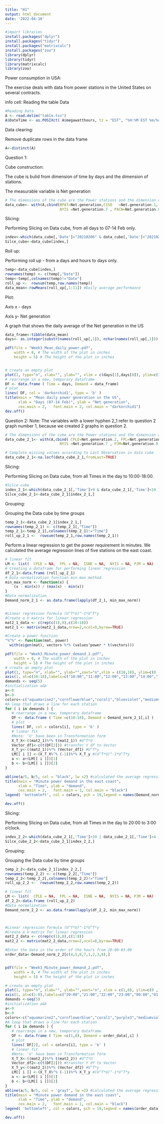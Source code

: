 ```yaml
---
title: "H1"
output: html_document
date: '2022-04-10'
---
```


```r
#import libraries
install.packages("dplyr")
install.packages("tidyr")
install.packages("matrixcalc")
install.packages("zoo")
library(dplyr)
library(tidyr)
library(matrixcalc)
library(zoo)

```
Power consumption in USA:

The exercise deals with data from power stations in the United States on several contracts.

info cell: Reading the table Data

```r
#Reading Data
A <- read.delim("table.tsv")
A$DateTime <- as.POSIXct( A$megawatthours, tz = "EST", "%H:%M EST %m/%d/%Y" )

```
Data clearing:

Remove duplicate rows in the data frame

```r
A<-distinct(A)
```
Question 1:

Cube construction:

The cube is bulid from dimension of time by days and the dimension of stations.

The measurable variable is Net generation
```r
# The dimensions of the cube are the Power stations and the dimension of date time.
data_cube<- with(A,cbind(BPAT=Net.generation,CISO	=Net.generation.1, CPLE=Net.generation.2,ERCO= Net.generation.3, FPL=Net.generation.4,ISNE= Net.generation.5,MISO= Net.generation.6,
                         NYIS =Net.generation.7 , PACW=Net.generation.8 , PJM=Net.generation.9 ,United_States_Lower = Net.generation.10,Date=as.integer(format(as.Date(A[,'DateTime']), "%Y%m%d"))))
```
Slicing:

Performing Slicing on Data cube, from all days to 07-14 Feb only.

```r
index<-which(data_cube[,'Date']>"20210206" & data_cube[,'Date']<"20210215" )
Silce_cube<-data_cube[index,]
```
Roll up:

Performing roll up - from a days and hours to days only.

```r
temp<-data_cube[index,]
rownames(temp) <- c(temp[,"Date"])
temp<-temp[,colnames(temp)!="Date"]
roll_up <-  rowsum(temp,row.names(temp))
data_mean<-rowMeans(roll_up[,1:11]) #Daily average performance
```
Plot:

Axis x - days

Axis y- Net generation

A graph that shows the daily average of the Net generation in the US


```r
data_frame<-tibble(data_mean)
days<- as.integer(substr(names(roll_up[,1]), nchar(names(roll_up[,1])) - 2 + 1, nchar(names(roll_up[,1]))) )

pdf(file = "Week3_Mean_daily_power.pdf",   
    width = 8, # The width of the plot in inches
    height = 5) # The height of the plot in inches


# create an empty plot
plot(1, type="n", xlab="", ylab="", xlim = c(days[1],days[8]), ylim=c(1505748 ,1900000 ))
# rearrange in a new, temporary dataframe
DF <- data.frame ( Time = days, Demand = data_frame)
# plot
lines( DF, col = 'darkorchid1', type = 'b' )
title(main = "Mean daily power generation in the US",
      xlab = "Days (07-14 Feb)", ylab = "Net generation",
      cex.main = 2,   font.main = 2, col.main = "darkorchid1")
dev.off()
```

Question 2:
Note: The variables with a lower hyphen 2_1 refer to question 2 graph number 1, because we created 2 graphs in question 2.

```r
# The dimensions of the cube are the Power stations and the dimension of date time.
data_cube_2_1<- with(A,cbind( CPLE=Net.generation.2, FPL=Net.generation.4,ISNE= Net.generation.5,
                         NYIS =Net.generation.7 , PJM=Net.generation.9 ,Time=as.integer(format(A[,'DateTime'], format = "%H"))))

# Complete missing values according to Last Observation in data cube
data_cube_2_1<-na.locf(data_cube_2_1,fromLast=TRUE)
```
Slicing:

Performing Slicing on Data cube, from all Times in the day to 10:00-18:00.

```r
#Silce cube
index_2_1<-which(data_cube_2_1[,'Time']>9 & data_cube_2_1[,'Time']<19 )
Silce_cube_2_1<-data_cube_2_1[index_2_1,]
```
Grouping:

Grouping the Data cube by time groups
```r
temp_2_1<-data_cube_2_1[index_2_1,]
rownames(temp_2_1) <- c(temp_2_1[,"Time"])
temp_2_1<-temp_2_1[,colnames(temp_2_1)!="Time"]
roll_up_2_1 <-  rowsum(temp_2_1,row.names(temp_2_1))
```

Perform a linear regression to get the power requirement in minutes.
We calculated the average regression lines of five stations on the east coast.
```r
# linear fit
LM <- list(  CPLE = NA,  FPL = NA,  ISNE = NA,  NYIS = NA, PJM = NA)
# Creating a dataframe for performing linear regression
df_2_1<-data.frame (roll_up_2_1)
# Data normalization function min-max method.
min_max_norm <- function(x) {
    (x - min(x)) / (max(x) - min(x))
}
#Data normalization
Demand_norm_2_1 <- as.data.frame(lapply(df_2_1, min_max_norm))


#Linear regression formula (U^T*U)^-1*U^T*y
#Create a U matrix for linear regression 
mat2_1_data <- c(rep(c(1),9),c(10:18))
mat2_1 <- matrix(mat2_1_data,nrow=2,ncol=9,byrow=TRUE)

#Create a power function
"%^%" <- function(mat, power) 
  with(eigen(mat), vectors %*% (values^power * t(vectors))) 

pdf(file = "Week3_Minute_power_demand_1.pdf",   
    width = 8, # The width of the plot in inches
    height = 5) # The height of the plot in inches
# create an empty plot
plot(1, type="n", xlab="", ylab="",xaxt="n",xlim = c(10,18), ylim=c(0 ,1))
axis(1, at=c(10:18),labels=c("10:00","11:00","12:00","13:00","14:00","15:00","16:00","17:00","18:00"))
demands <- seq(5) 
#initialization a&b
a<-0
b<-0
colors<-c("aquamarine2","cornflowerblue","coral1","blueviolet","mediumvioletred") #Vector of colors
#A loop that draws a line for each station
for ( i in demands ) {
   # rearrange in a new, temporary dataframe
   DF <- data.frame ( Time =c(10:18), Demand = Demand_norm_2_1[,i] )
   # plot
   lines( DF, col = colors[i], type = 'b' )
   # linear fit
   #Note: 'U' have been in Transformation form
   X_T_X<-((mat2_1)%*% t(mat2_1)) #U^T*U
   Vector_df1<-c(t(DF[2])) #transfer Y df to Vector
   X_T_y<-((mat2_1))%*% (Vector_df1) #U^T*y
   LM[[ i ]] <-(X_T_X%^% (-1))%*% X_T_y #(U^T*U)^-1*U^T*y
   a <- a+(LM[[ i ]])[1]
   b <- b+(LM[[ i ]])[2]
}

abline(a/5, b/5, col = "black", lw =2) #calculated the average regression lines of five stations on the east coast.
title(main = "Minute power demand in the east coast",
      xlab = "Time", ylab = "demand",
      cex.main = 2,   font.main = 1, col.main = "black")
legend( 'bottomleft', col = colors, pch = 19,legend = names(Demand_norm_2_1) )

dev.off()
```
Slicing:

Performing Slicing on Data cube, from all Times in the day to 20:00 to 3:00 o'clock.
```r
index_2_2<-which(data_cube_2_1[,'Time']>19 | data_cube_2_1[,'Time']<4 )
Silce_cube_2_2<-data_cube_2_1[index_2_2,]
```
Grouping:

Grouping the Data cube by time groups

```r
temp_2_2<-data_cube_2_1[index_2_2,]
rownames(temp_2_2) <- c(temp_2_2[,"Time"])
temp_2_2<-temp_2_2[,colnames(temp_2_2)!="Time"]
roll_up_2_2 <-  rowsum(temp_2_2,row.names(temp_2_2))
```


```r
# linear fit
LM <- list(  CPLE = NA,  FPL = NA,  ISNE = NA,  NYIS = NA, PJM = NA)
df_2_2<-data.frame (roll_up_2_2)
#Data normalization
Demand_norm_2_2 <- as.data.frame(lapply(df_2_2, min_max_norm))



#Linear regression formula (U^T*U)^-1*U^T*y
#Create a U matrix for linear regression 
mat2_2_data <- c(rep(c(1),8),c(1:8))
mat2_2 <- matrix(mat2_2_data,nrow=2,ncol=8,byrow=TRUE)

#Enter the data in the order of the hours from 20:00-03:00
order_data<-Demand_norm_2_2[c(4,5,6,7,1,2,3,8),]


pdf(file = "Week3_Minute_power_demand_2.pdf",   
    width = 8, # The width of the plot in inches
    height = 5) # The height of the plot in inches

# create an empty plot
plot(1, type="n", xlab="", ylab="",xaxt="n", xlim = c(1,8), ylim=c(0 ,1))
axis(1, at=c(1:8),labels=c("20:00","21:00","22:00","23:00","00:00","01:00","02:00","03:00"))
demands <-seq(5)
#initialization a&b
a<-0
b<-0
colors<-c("aquamarine2","cornflowerblue","coral1","purple3","mediumvioletred") #Vector of colors
#A loop that draws a line for each station
for ( i in demands ) {
   # rearrange in a new, temporary dataframe
   DF <- data.frame ( Time =c(1,8), Demand = order_data[,i] )
   # plot
   lines( DF[2], col = colors[i], type = 'b' )
   # linear fit
   #Note: 'U' have been in Transformation form
   X_T_X<-((mat2_2)%*% t(mat2_2)) #U^T*U
   Vector_df2<-c(t(DF[2])) #transfer Y df to Vector
   X_T_y<-((mat2_2))%*% (Vector_df2) #U^T*y
   LM[[ i ]] <-(X_T_X%^% (-1))%*% X_T_y #(U^T*U)^-1*U^T*y
   a <- a+(LM[[ i ]])[1]
   b <- b+(LM[[ i ]])[2]
}
abline(a/5, b/5, col = 'gray7', lw =2) #calculated the average regression lines of five stations on the east coast.
title(main = "Minute power demand in the east coast",
      xlab = "Time", ylab = "demand",
      cex.main = 2,   font.main = 1, col.main = "black")
legend( 'bottomleft', col = colors, pch = 19,legend = names(order_data) )

dev.off()
```

